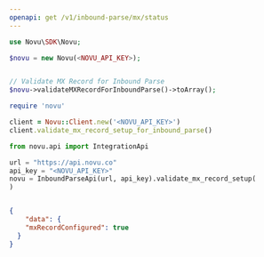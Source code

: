 ```yaml
---
openapi: get /v1/inbound-parse/mx/status
---
```


<RequestExample>

```php PHP
use Novu\SDK\Novu;

$novu = new Novu(<NOVU_API_KEY>);


// Validate MX Record for Inbound Parse
$novu->validateMXRecordForInboundParse()->toArray();

```

```ruby Ruby
require 'novu'

client = Novu::Client.new('<NOVU_API_KEY>')
client.validate_mx_record_setup_for_inbound_parse()
```

```python Python
from novu.api import IntegrationApi

url = "https://api.novu.co"
api_key = "<NOVU_API_KEY>"
novu = InboundParseApi(url, api_key).validate_mx_record_setup(
)
```

```java Java

```

</RequestExample>

<ResponseExample>

```json Response
{
    "data": {
    "mxRecordConfigured": true
  }
}
```

</ResponseExample>